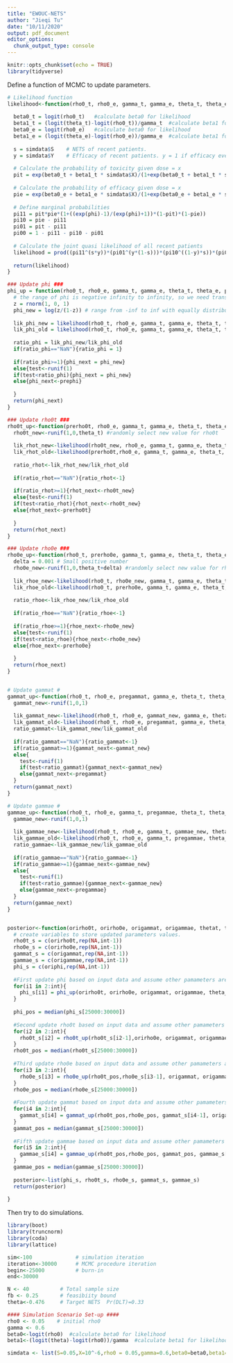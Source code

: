 ```yaml
---
title: "EWOUC-NETS"
author: "Jieqi Tu"
date: "10/11/2020"
output: pdf_document
editor_options: 
  chunk_output_type: console
---
```


```r
knitr::opts_chunk$set(echo = TRUE)
library(tidyverse)
```

Define a function of MCMC to update parameters.
```r
# Likelihood function
likelihood<-function(rho0_t, rho0_e, gamma_t, gamma_e, theta_t, theta_e, phi, simdata){
  
  beta0_t = logit(rho0_t)   #calculate beta0 for likelihood
  beta1_t = (logit(theta_t)-logit(rho0_t))/gamma_t  #calculate beta1 for likelihood
  beta0_e = logit(rho0_e)   #calculate beta0 for likelihood
  beta1_e = (logit(theta_e)-logit(rho0_e))/gamma_e  #calculate beta1 for likelihood
  
  s = simdata$S    # NETS of recent patients.
  y = simdata$Y    # Efficacy of recent patients. y = 1 if efficacy event occurs.
  
  # Calculate the probability of toxicity given dose = x
  pit = exp(beta0_t + beta1_t * simdata$X)/(1+exp(beta0_t + beta1_t * simdata$X))
  
  # Calculate the probability of efficacy given dose = x
  pie = exp(beta0_e + beta1_e * simdata$X)/(1+exp(beta0_e + beta1_e * simdata$X))
  
  # Define marginal probabilities
  pi11 = pit*pie*(1+((exp(phi)-1)/(exp(phi)+1))*(1-pit)*(1-pie))
  pi10 = pie - pi11
  pi01 = pit - pi11
  pi00 = 1 - pi11 - pi10 - pi01
  
  # Calculate the joint quasi likelihood of all recent patients
  likelihood = prod((pi11^(s*y))*(pi01^(y*(1-s)))*(pi10^((1-y)*s))*(pi00^((1-y)*(1-s))))  
  
  return(likelihood)
}

### Update phi ###
phi_up = function(rho0_t, rho0_e, gamma_t, gamma_e, theta_t, theta_e, prephi, simdata) {
  # the range of phi is negative infinity to infinity, so we need transformation of phi
  z = rnorm(1, 0, 1)
  phi_new = log(z/(1-z)) # range from -inf to inf with equally distributed probability
  
  lik_phi_new = likelihood(rho0_t, rho0_e, gamma_t, gamma_e, theta_t, theta_e, phi_new, simdata)
  lik_phi_old = likelihood(rho0_t, rho0_e, gamma_t, gamma_e, theta_t, theta_e, prephi, simdata)
  
  ratio_phi = lik_phi_new/lik_phi_old
  if(ratio_phi=="NaN"){ratio_phi = 1}
  
  if(ratio_phi>=1){phi_next = phi_new}
  else{test<-runif(1)
  if(test<ratio_phi){phi_next = phi_new}
  else{phi_next<-prephi}
  
  }
  return(phi_next)
}

### Update rho0t ###
rho0t_up<-function(prerho0t, rho0_e, gamma_t, gamma_e, theta_t, theta_e, phi, simdata){
  rho0t_new<-runif(1,0,theta_t) #randomly select new value for rho0t
  
  lik_rhot_new<-likelihood(rho0t_new, rho0_e, gamma_t, gamma_e, theta_t, theta_e, phi, simdata=simdata)
  lik_rhot_old<-likelihood(prerho0t,rho0_e, gamma_t, gamma_e, theta_t, theta_e, phi, simdata=simdata)
  
  ratio_rhot<-lik_rhot_new/lik_rhot_old
  
  if(ratio_rhot=="NaN"){ratio_rhot<-1}
  
  if(ratio_rhot>=1){rhot_next<-rho0t_new}
  else{test<-runif(1)
  if(test<ratio_rhot){rhot_next<-rho0t_new}
  else{rhot_next<-prerho0t}
  
  }
  return(rhot_next)
}

### Update rho0e ###
rho0e_up<-function(rho0_t, prerho0e, gamma_t, gamma_e, theta_t, theta_e, phi, simdata){
  delta = 0.001 # Small positive number
  rho0e_new<-runif(1,0,theta_t+delta) #randomly select new value for rho0e
  
  lik_rhoe_new<-likelihood(rho0_t, rho0e_new, gamma_t, gamma_e, theta_t, theta_e, phi, simdata=simdata)
  lik_rhoe_old<-likelihood(rho0_t, prerho0e, gamma_t, gamma_e, theta_t, theta_e, phi, simdata=simdata)
  
  ratio_rhoe<-lik_rhoe_new/lik_rhoe_old
  
  if(ratio_rhoe=="NaN"){ratio_rhoe<-1}
  
  if(ratio_rhoe>=1){rhoe_next<-rho0e_new}
  else{test<-runif(1)
  if(test<ratio_rhoe){rhoe_next<-rho0e_new}
  else{rhoe_next<-prerho0e}
  
  }
  return(rhoe_next)
}


# Update gammat #
gammat_up<-function(rho0_t, rho0_e, pregammat, gamma_e, theta_t, theta_e, phi, simdata){
  gammat_new<-runif(1,0,1)
  
  lik_gammat_new<-likelihood(rho0_t, rho0_e, gammat_new, gamma_e, theta_t, theta_e, phi, simdata=simdata)
  lik_gammat_old<-likelihood(rho0_t, rho0_e, pregammat, gamma_e, theta_t, theta_e, phi, simdata=simdata)
  ratio_gammat<-lik_gammat_new/lik_gammat_old
  
  if(ratio_gammat=="NaN"){ratio_gammat<-1}
  if(ratio_gammat>=1){gammat_next<-gammat_new}
  else{
    test<-runif(1)
    if(test<ratio_gammat){gammat_next<-gammat_new}
    else{gammat_next<-pregammat}
  }
  return(gammat_next)
}

# Update gammae #
gammae_up<-function(rho0_t, rho0_e, gamma_t, pregammae, theta_t, theta_e, phi, simdata){
  gammae_new<-runif(1,0,1)
  
  lik_gammae_new<-likelihood(rho0_t, rho0_e, gamma_t, gammae_new, theta_t, theta_e, phi, simdata=simdata)
  lik_gammae_old<-likelihood(rho0_t, rho0_e, gamma_t, pregammae, theta_t, theta_e, phi, simdata=simdata)
  ratio_gammae<-lik_gammae_new/lik_gammae_old
  
  if(ratio_gammae=="NaN"){ratio_gammae<-1}
  if(ratio_gammae>=1){gammae_next<-gammae_new}
  else{
    test<-runif(1)
    if(test<ratio_gammae){gammae_next<-gammae_new}
    else{gammae_next<-pregammae}
  }
  return(gammae_next)
}


posterior<-function(orirho0t, orirho0e, origammat, origammae, thetat, thetae, oriphi, simdata,int){
  # create variables to store updated parameters values.
  rho0t_s = c(orirho0t,rep(NA,int-1))
  rho0e_s = c(orirho0e,rep(NA,int-1))
  gammat_s = c(origammat,rep(NA,int-1))
  gammae_s = c(origammae,rep(NA,int-1))
  phi_s = c(oriphi,rep(NA,int-1))
  
  #First update phi based on input data and assume other pamameters are all known 
  for(i1 in 2:int){
    phi_s[i1] = phi_up(orirho0t, orirho0e, origammat, origammae, theta_t, theta_e, phi_s[i1-1], simdata)
  }
  
  phi_pos = median(phi_s[25000:30000])
  
  #Second update rho0t based on input data and assume other pamameters are all known 
  for(i2 in 2:int){
    rho0t_s[i2] = rho0t_up(rho0t_s[i2-1],orirho0e, origammat, origammae, thetat, thetae, phi_pos, simdata=simdata)
  }
  rho0t_pos = median(rho0t_s[25000:30000])
  
  #Third update rho0e based on input data and assume other pamameters are all known
  for(i3 in 2:int){
    rho0e_s[i3] = rho0e_up(rho0t_pos,rho0e_s[i3-1], origammat, origammae, thetat, thetae, phi_pos, simdata=simdata)
  }
  rho0e_pos = median(rho0e_s[25000:30000])
  
  #Fourth update gammat based on input data and assume other pamameters are all known
  for(i4 in 2:int){
    gammat_s[i4] = gammat_up(rho0t_pos,rho0e_pos, gammat_s[i4-1], origammae, thetat, thetae, phi_pos, simdata=simdata)
  }
  gammat_pos = median(gammat_s[25000:30000])
  
  #Fifth update gammae based on input data and assume other pamameters are all known
  for(i5 in 2:int){
    gammae_s[i4] = gammae_up(rho0t_pos,rho0e_pos, gammat_pos, gammae_s[i5-1], thetat, thetae, phi_pos, simdata=simdata)
  }
  gammae_pos = median(gammae_s[25000:30000])
  
  posterior<-list(phi_s, rho0t_s, rho0e_s, gammat_s, gammae_s)
  return(posterior)
  
}

```

Then try to do simulations.
```r
library(boot)
library(truncnorm)
library(coda)
library(lattice)

sim<-100              # simulation iteration
iteration<-30000      # MCMC procedure iteration 
begin<-25000          # burn-in 
end<-30000

N <- 40          # Total sample size
fb <- 0.25       # feasibiity bound
theta<-0.476     # Target NETS  Pr(DLT)=0.33

#### Simulation Scenario Set-up ####
rho0 <- 0.05    # initial rho0
gamma <- 0.6
beta0<-logit(rho0)  #calculate beta0 for likelihood
beta1<-(logit(theta)-logit(rho0))/gamma  #calculate beta1 for likelihood

simdata <- list(S=0.05,X=10^-6,rho0 = 0.05,gamma=0.6,beta0=beta0,beta1=beta1)
```

